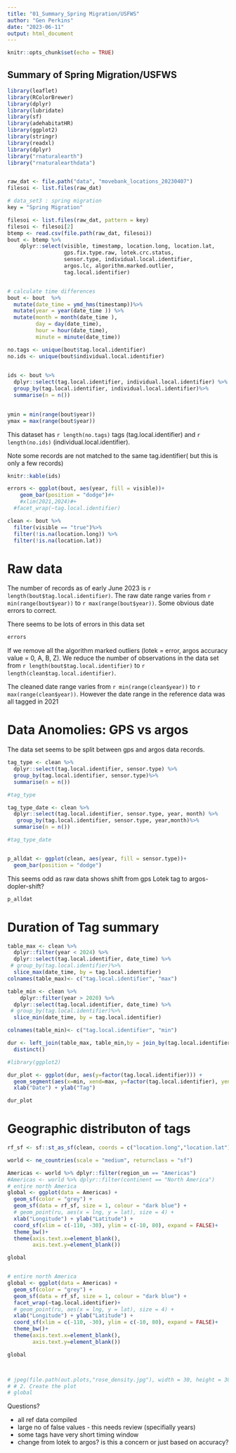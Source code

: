 ```yaml
---
title: "01_Summary_Spring Migration/USFWS"
author: "Gen Perkins"
date: "2023-06-11"
output: html_document
---
```


```r
knitr::opts_chunk$set(echo = TRUE)
```

## Summary of Spring Migration/USFWS

```r
library(leaflet)
library(RColorBrewer)
library(dplyr)
library(lubridate)
library(sf)
library(adehabitatHR)
library(ggplot2)
library(stringr)
library(readxl)
library(dplyr)
library("rnaturalearth")
library("rnaturalearthdata")


raw_dat <- file.path("data", "movebank_locations_20230407")
filesoi <- list.files(raw_dat)

# data_set3 : spring migration 
key = "Spring Migration"

filesoi <- list.files(raw_dat, pattern = key)
filesoi <- filesoi[2]
btemp <- read.csv(file.path(raw_dat, filesoi))
bout <- btemp %>%
    dplyr::select(visible, timestamp, location.long, location.lat,
                  gps.fix.type.raw, lotek.crc.status,
                  sensor.type, individual.local.identifier,
                  argos.lc, algorithm.marked.outlier,
                  tag.local.identifier)


# calculate time differences
bout <- bout  %>%
  mutate(date_time = ymd_hms(timestamp))%>%
  mutate(year = year(date_time )) %>%
  mutate(month = month(date_time ),
         day = day(date_time),
         hour = hour(date_time),
         minute = minute(date_time))

no.tags <- unique(bout$tag.local.identifier)
no.ids <- unique(bout$individual.local.identifier)
  

ids <- bout %>%
  dplyr::select(tag.local.identifier, individual.local.identifier) %>%
  group_by(tag.local.identifier, individual.local.identifier)%>%
  summarise(n = n())
  

ymin = min(range(bout$year))
ymax = max(range(bout$year))
```

This dataset has `r length(no.tags)` tags (tag.local.identifier) and `r length(no.ids)` (individual.local.identifier). 


Note some records are not matched to the same tag.identifier( but this is only a few records)

```r
knitr::kable(ids)

```

```r

errors <- ggplot(bout, aes(year, fill = visible))+
    geom_bar(position = "dodge")#+
    #xlim(2021,2024)#+
  #facet_wrap(~tag.local.identifier)

clean <- bout %>%
  filter(visible == "true")%>%
  filter(!is.na(location.long)) %>%
  filter(!is.na(location.lat)) 

```


# Raw data

The number of records as of early June 2023 is `r length(bout$tag.local.identifier)`.  The raw date range varies from 
`r min(range(bout$year))` to `r max(range(bout$year))`. Some obvious date errors to correct.


There seems to be lots of errors in this data set

```r
errors

```





If we remove all the algorithm marked outliers (lotek = error, argos accuracy value = 0, A, B, Z). We reduce the number of observations in the data set from `r length(bout$tag.local.identifier)` to `r length(clean$tag.local.identifier)`.

The cleaned date range varies from 
`r min(range(clean$year))` to `r max(range(clean$year))`.
However the date range in the reference data was all tagged in 2021





# Data Anomolies: GPS vs argos

The data set seems to be split between gps and argos data records. 

```r
tag_type <- clean %>%
  dplyr::select(tag.local.identifier, sensor.type) %>%
  group_by(tag.local.identifier, sensor.type)%>%
  summarise(n = n())

#tag_type

tag_type_date <- clean %>%
  dplyr::select(tag.local.identifier, sensor.type, year, month) %>%
   group_by(tag.local.identifier, sensor.type, year,month)%>%
  summarise(n = n())

#tag_type_date


p_alldat <- ggplot(clean, aes(year, fill = sensor.type))+
  geom_bar(position = "dodge") 

```

This seems odd as raw data shows shift from gps Lotek tag to argos-dopler-shift? 

```r
p_alldat 
```


# Duration of Tag summary

```r
table_max <- clean %>% 
  dplyr::filter(year < 2024) %>%
  dplyr::select(tag.local.identifier, date_time) %>%
 # group_by(tag.local.identifier)%>% 
  slice_max(date_time, by = tag.local.identifier)
colnames(table_max)<- c("tag.local.identifier", "max")

table_min <- clean %>% 
    dplyr::filter(year > 2020) %>%
  dplyr::select(tag.local.identifier, date_time) %>%
 # group_by(tag.local.identifier)%>% 
  slice_min(date_time, by = tag.local.identifier)

colnames(table_min)<- c("tag.local.identifier", "min")

dur <- left_join(table_max, table_min,by = join_by(tag.local.identifier)) %>%
  distinct()

#library(ggplot2)

dur_plot <- ggplot(dur, aes(y=factor(tag.local.identifier))) +
  geom_segment(aes(x=min, xend=max, y=factor(tag.local.identifier), yend=factor(tag.local.identifier)), size=2)+
  xlab("Date") + ylab("Tag") 

dur_plot

```




# Geographic distributon of tags

```r
rf_sf <- sf::st_as_sf(clean, coords = c("location.long","location.lat"), crs = 4326, agr = "constant")

world <- ne_countries(scale = "medium", returnclass = "sf")

Americas <- world %>% dplyr::filter(region_un == "Americas")
#Americas <- world %>% dplyr::filter(continent == "North America")
# entire north America 
global <- ggplot(data = Americas) +
  geom_sf(color = "grey") +
  geom_sf(data = rf_sf, size = 1, colour = "dark blue") +
  # geom_point(ru, aes(x = lng, y = lat), size = 4) +
  xlab("Longitude") + ylab("Latitude") +
  coord_sf(xlim = c(-110, -30), ylim = c(-10, 80), expand = FALSE)+
  theme_bw()+
  theme(axis.text.x=element_blank(),
        axis.text.y=element_blank())

global


# entire north America 
global <- ggplot(data = Americas) +
  geom_sf(color = "grey") +
  geom_sf(data = rf_sf, size = 1, colour = "dark blue") +
  facet_wrap(~tag.local.identifier)+
  # geom_point(ru, aes(x = lng, y = lat), size = 4) +
  xlab("Longitude") + ylab("Latitude") +
  coord_sf(xlim = c(-110, -30), ylim = c(-10, 80), expand = FALSE)+
  theme_bw()+
  theme(axis.text.x=element_blank(),
        axis.text.y=element_blank())

global



# jpeg(file.path(out.plots,"rose_density.jpg"), width = 30, height = 30,units = "cm", res = 210)
# # 2. Create the plot
# global 
```

Questions? 

- all ref data compiled 
- large no of false values - this needs review (specifially years)
- some tags have very short timing window
- change from lotek to argos? is this a concern or just based on accuracy?

